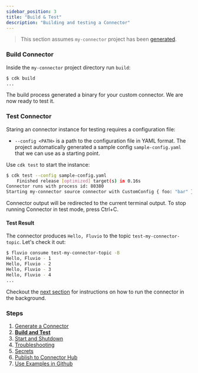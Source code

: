```yaml
---
sidebar_position: 3
title: "Build & Test"
description: "Building and testing a Connector"
---
```


> This section assumes `my-connector` project has been [generated](/docs/connectors/local/cdk-dev/generate).

### Build Connector

Inside the `my-connector` project directory run `build`:


```bash copy="fl"
$ cdk build
...
```

The build process generated a binary for your custom connector. We are now ready to test it.

### Test Connector

Staring an connector instance for testing requires a configuration file:

* `--config <PATH>` is a path to the configuration file in YAML format. The project automatically generated a sample config `sample-config.yaml` that we can use as a starting point.

Use `cdk test` to start the instance:


```bash copy="fl"
$ cdk test --config sample-config.yaml
    Finished release [optimized] target(s) in 0.16s
Connector runs with process id: 80380
Starting my-connector source connector with CustomConfig { foo: "bar" }
```

Connector output will be redirected to the current terminal output. To stop running Connector in test mode, press Ctrl+C.

#### Test Result

The connector produces `Hello, Fluvio` to the topic `test-my-connector-topic`. Let's check it out:


```bash copy="fl"
$ fluvio consume test-my-connector-topic -B
Hello, Fluvio - 1
Hello, Fluvio - 2
Hello, Fluvio - 3
Hello, Fluvio - 4
...
```

Checkout the [next section] for instructions on how to run the connector in the background.

### Steps

1. [Generate a Connector](/docs/connectors/local/cdk-dev/generate)
2. **[Build and Test](/docs/connectors/local/cdk-dev/build)**
3. [Start and Shutdown](/docs/connectors/local/cdk-dev/start-shutdown)
4. [Troubleshooting](/docs/connectors/local/cdk-dev/troubleshooting)
5. [Secrets](/docs/connectors/local/cdk-dev/secrets)
6. [Publish to Connector Hub](/docs/connectors/local/cdk-dev/publish)
7. [Use Examples in Github](/docs/connectors/local/cdk-dev/github-examples)

[next section]: /docs/connectors/local/cdk-dev/start-shutdown
